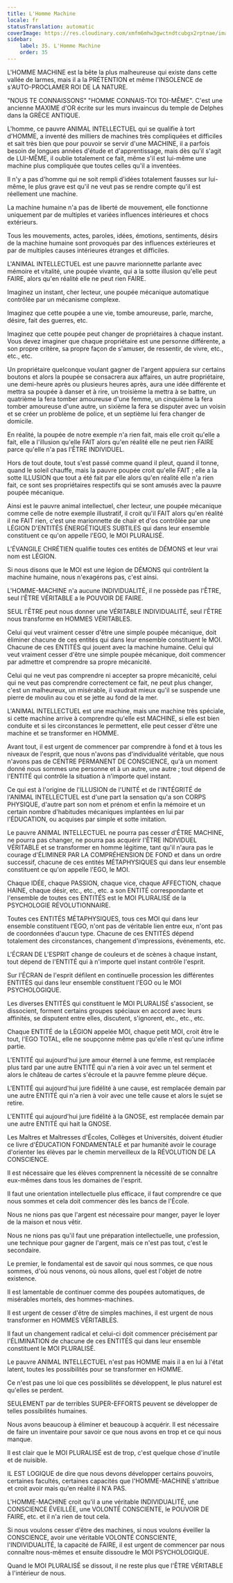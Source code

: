 ```yaml
---
title: L'Homme Machine
locale: fr
statusTranslation: automatic
coverImage: https://res.cloudinary.com/xmfm6mhw3gwctndtcubgx2rptnae/image/upload/v1740337243/small_cover_educacion_fundamental_a051170f1c.webp
sidebar:
    label: 35. L'Homme Machine
    order: 35
---
```

L'HOMME MACHINE est la bête la plus malheureuse qui existe dans cette vallée de larmes, mais il a la PRÉTENTION et même l'INSOLENCE de s'AUTO-PROCLAMER ROI DE LA NATURE.

"NOUS TE CONNAISSONS" "HOMME CONNAIS-TOI TOI-MÊME". C'est une ancienne MAXIME d'OR écrite sur les murs invaincus du temple de Delphes dans la GRÈCE ANTIQUE.

L'homme, ce pauvre ANIMAL INTELLECTUEL qui se qualifie à tort d'HOMME, a inventé des milliers de machines très compliquées et difficiles et sait très bien que pour pouvoir se servir d'une MACHINE, il a parfois besoin de longues années d'étude et d'apprentissage, mais dès qu'il s'agit de LUI-MÊME, il oublie totalement ce fait, même s'il est lui-même une machine plus compliquée que toutes celles qu'il a inventées.

Il n'y a pas d'homme qui ne soit rempli d'idées totalement fausses sur lui-même, le plus grave est qu'il ne veut pas se rendre compte qu'il est réellement une machine.

La machine humaine n'a pas de liberté de mouvement, elle fonctionne uniquement par de multiples et variées influences intérieures et chocs extérieurs.

Tous les mouvements, actes, paroles, idées, émotions, sentiments, désirs de la machine humaine sont provoqués par des influences extérieures et par de multiples causes intérieures étranges et difficiles.

L'ANIMAL INTELLECTUEL est une pauvre marionnette parlante avec mémoire et vitalité, une poupée vivante, qui a la sotte illusion qu'elle peut FAIRE, alors qu'en réalité elle ne peut rien FAIRE.

Imaginez un instant, cher lecteur, une poupée mécanique automatique contrôlée par un mécanisme complexe.

Imaginez que cette poupée a une vie, tombe amoureuse, parle, marche, désire, fait des guerres, etc.

Imaginez que cette poupée peut changer de propriétaires à chaque instant. Vous devez imaginer que chaque propriétaire est une personne différente, a son propre critère, sa propre façon de s'amuser, de ressentir, de vivre, etc., etc., etc.

Un propriétaire quelconque voulant gagner de l'argent appuiera sur certains boutons et alors la poupée se consacrera aux affaires, un autre propriétaire, une demi-heure après ou plusieurs heures après, aura une idée différente et mettra sa poupée à danser et à rire, un troisième la mettra à se battre, un quatrième la fera tomber amoureuse d'une femme, un cinquième la fera tomber amoureuse d'une autre, un sixième la fera se disputer avec un voisin et se créer un problème de police, et un septième lui fera changer de domicile.

En réalité, la poupée de notre exemple n'a rien fait, mais elle croit qu'elle a fait, elle a l'illusion qu'elle FAIT alors qu'en réalité elle ne peut rien FAIRE parce qu'elle n'a pas l'ÊTRE INDIVIDUEL.

Hors de tout doute, tout s'est passé comme quand il pleut, quand il tonne, quand le soleil chauffe, mais la pauvre poupée croit qu'elle FAIT ; elle a la sotte ILLUSION que tout a été fait par elle alors qu'en réalité elle n'a rien fait, ce sont ses propriétaires respectifs qui se sont amusés avec la pauvre poupée mécanique.

Ainsi est le pauvre animal intellectuel, cher lecteur, une poupée mécanique comme celle de notre exemple illustratif, il croit qu'il FAIT alors qu'en réalité il ne FAIT rien, c'est une marionnette de chair et d'os contrôlée par une LÉGION D'ENTITÉS ÉNERGÉTIQUES SUBTILES qui dans leur ensemble constituent ce qu'on appelle l'EGO, le MOI PLURALISÉ.

L'ÉVANGILE CHRÉTIEN qualifie toutes ces entités de DÉMONS et leur vrai nom est LÉGION.

Si nous disons que le MOI est une légion de DÉMONS qui contrôlent la machine humaine, nous n'exagérons pas, c'est ainsi.

L'HOMME-MACHINE n'a aucune INDIVIDUALITÉ, il ne possède pas l'ÊTRE, seul l'ÊTRE VÉRITABLE a le POUVOIR DE FAIRE.

SEUL l'ÊTRE peut nous donner une VÉRITABLE INDIVIDUALITÉ, seul l'ÊTRE nous transforme en HOMMES VÉRITABLES.

Celui qui veut vraiment cesser d'être une simple poupée mécanique, doit éliminer chacune de ces entités qui dans leur ensemble constituent le MOI. Chacune de ces ENTITÉS qui jouent avec la machine humaine. Celui qui veut vraiment cesser d'être une simple poupée mécanique, doit commencer par admettre et comprendre sa propre mécanicité.

Celui qui ne veut pas comprendre ni accepter sa propre mécanicité, celui qui ne veut pas comprendre correctement ce fait, ne peut plus changer, c'est un malheureux, un misérable, il vaudrait mieux qu'il se suspende une pierre de moulin au cou et se jette au fond de la mer.

L'ANIMAL INTELLECTUEL est une machine, mais une machine très spéciale, si cette machine arrive à comprendre qu'elle est MACHINE, si elle est bien conduite et si les circonstances le permettent, elle peut cesser d'être une machine et se transformer en HOMME.

Avant tout, il est urgent de commencer par comprendre à fond et à tous les niveaux de l'esprit, que nous n'avons pas d'individualité véritable, que nous n'avons pas de CENTRE PERMANENT DE CONSCIENCE, qu'à un moment donné nous sommes une personne et à un autre, une autre ; tout dépend de l'ENTITÉ qui contrôle la situation à n'importe quel instant.

Ce qui est à l'origine de l'ILLUSION de l'UNITÉ et de l'INTÉGRITÉ de l'ANIMAL INTELLECTUEL est d'une part la sensation qu'a son CORPS PHYSIQUE, d'autre part son nom et prénom et enfin la mémoire et un certain nombre d'habitudes mécaniques implantées en lui par l'ÉDUCATION, ou acquises par simple et sotte imitation.

Le pauvre ANIMAL INTELLECTUEL ne pourra pas cesser d'ÊTRE MACHINE, ne pourra pas changer, ne pourra pas acquérir l'ÊTRE INDIVIDUEL VÉRITABLE et se transformer en homme légitime, tant qu'il n'aura pas le courage d'ÉLIMINER PAR LA COMPRÉHENSION DE FOND et dans un ordre successif, chacune de ces entités MÉTAPHYSIQUES qui dans leur ensemble constituent ce qu'on appelle l'EGO, le MOI.

Chaque IDÉE, chaque PASSION, chaque vice, chaque AFFECTION, chaque HAINE, chaque désir, etc., etc., etc. a son ENTITÉ correspondante et l'ensemble de toutes ces ENTITÉS est le MOI PLURALISÉ de la PSYCHOLOGIE RÉVOLUTIONNAIRE.

Toutes ces ENTITÉS MÉTAPHYSIQUES, tous ces MOI qui dans leur ensemble constituent l'EGO, n'ont pas de véritable lien entre eux, n'ont pas de coordonnées d'aucun type. Chacune de ces ENTITÉS dépend totalement des circonstances, changement d'impressions, événements, etc.

L'ÉCRAN DE L'ESPRIT change de couleurs et de scènes à chaque instant, tout dépend de l'ENTITÉ qui à n'importe quel instant contrôle l'esprit.

Sur l'ÉCRAN de l'esprit défilent en continuelle procession les différentes ENTITÉS qui dans leur ensemble constituent l'EGO ou le MOI PSYCHOLOGIQUE.

Les diverses ENTITÉS qui constituent le MOI PLURALISÉ s'associent, se dissocient, forment certains groupes spéciaux en accord avec leurs affinités, se disputent entre elles, discutent, s'ignorent, etc., etc., etc.

Chaque ENTITÉ de la LÉGION appelée MOI, chaque petit MOI, croit être le tout, l'EGO TOTAL, elle ne soupçonne même pas qu'elle n'est qu'une infime partie.

L'ENTITÉ qui aujourd'hui jure amour éternel à une femme, est remplacée plus tard par une autre ENTITÉ qui n'a rien à voir avec un tel serment et alors le château de cartes s'écroule et la pauvre femme pleure déçue.

L'ENTITÉ qui aujourd'hui jure fidélité à une cause, est remplacée demain par une autre ENTITÉ qui n'a rien à voir avec une telle cause et alors le sujet se retire.

L'ENTITÉ qui aujourd'hui jure fidélité à la GNOSE, est remplacée demain par une autre ENTITÉ qui hait la GNOSE.

Les Maîtres et Maîtresses d'Écoles, Collèges et Universités, doivent étudier ce livre d'ÉDUCATION FONDAMENTALE et par humanité avoir le courage d'orienter les élèves par le chemin merveilleux de la RÉVOLUTION DE LA CONSCIENCE.

Il est nécessaire que les élèves comprennent la nécessité de se connaître eux-mêmes dans tous les domaines de l'esprit.

Il faut une orientation intellectuelle plus efficace, il faut comprendre ce que nous sommes et cela doit commencer dès les bancs de l'École.

Nous ne nions pas que l'argent est nécessaire pour manger, payer le loyer de la maison et nous vêtir.

Nous ne nions pas qu'il faut une préparation intellectuelle, une profession, une technique pour gagner de l'argent, mais ce n'est pas tout, c'est le secondaire.

Le premier, le fondamental est de savoir qui nous sommes, ce que nous sommes, d'où nous venons, où nous allons, quel est l'objet de notre existence.

Il est lamentable de continuer comme des poupées automatiques, de misérables mortels, des hommes-machines.

Il est urgent de cesser d'être de simples machines, il est urgent de nous transformer en HOMMES VÉRITABLES.

Il faut un changement radical et celui-ci doit commencer précisément par l'ÉLIMINATION de chacune de ces ENTITÉS qui dans leur ensemble constituent le MOI PLURALISÉ.

Le pauvre ANIMAL INTELLECTUEL n'est pas HOMME mais il a en lui à l'état latent, toutes les possibilités pour se transformer en HOMME.

Ce n'est pas une loi que ces possibilités se développent, le plus naturel est qu'elles se perdent.

SEULEMENT par de terribles SUPER-EFFORTS peuvent se développer de telles possibilités humaines.

Nous avons beaucoup à éliminer et beaucoup à acquérir. Il est nécessaire de faire un inventaire pour savoir ce que nous avons en trop et ce qui nous manque.

Il est clair que le MOI PLURALISÉ est de trop, c'est quelque chose d'inutile et de nuisible.

IL EST LOGIQUE de dire que nous devons développer certains pouvoirs, certaines facultés, certaines capacités que l'HOMME-MACHINE s'attribue et croit avoir mais qu'en réalité il N'A PAS.

L'HOMME-MACHINE croit qu'il a une véritable INDIVIDUALITÉ, une CONSCIENCE ÉVEILLÉE, une VOLONTÉ CONSCIENTE, le POUVOIR DE FAIRE, etc. et il n'a rien de tout cela.

Si nous voulons cesser d'être des machines, si nous voulons éveiller la CONSCIENCE, avoir une véritable VOLONTÉ CONSCIENTE, l'INDIVIDUALITÉ, la capacité de FAIRE, il est urgent de commencer par nous connaître nous-mêmes et ensuite dissoudre le MOI PSYCHOLOGIQUE.

Quand le MOI PLURALISÉ se dissout, il ne reste plus que l'ÊTRE VÉRITABLE à l'intérieur de nous.

